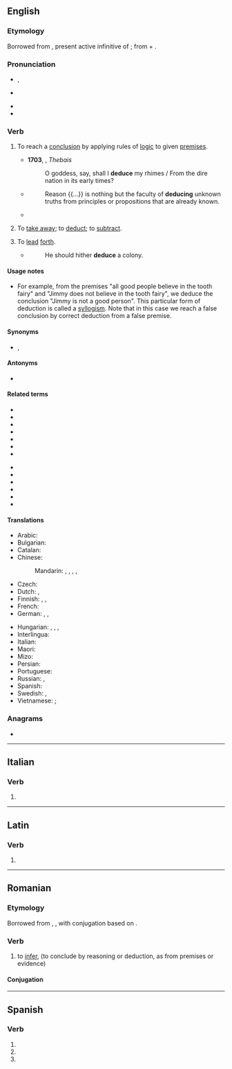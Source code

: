 ==English==

===Etymology===
{{PIE root|en|dewk}}
Borrowed from {{bor|en|la|dēdūcere}}, present active infinitive of {{m|la|dēdūcō||lead from, escort}}; from {{m|la|dē-||of, from}} + {{m|la|dūcō||lead, pull}}.

===Pronunciation===
* {{a|UK}} {{IPA|en|/dɪˈdjuːs/}}, {{IPA|en|/dɪˈdʒuːs/}}
* {{a|US}} {{IPA|en|/dɪˈduːs/}}
* {{audio|en|en-us-deduce.ogg|Audio (US)}}
* {{rhymes|en|uːs}}

===Verb===
{{en-verb|deduc}}

# {{lb|en|transitive}} To reach a [[conclusion]] by applying rules of [[logic]] to given [[premises]].
#* '''1703''', {{w|Alexander Pope}}, ''Thebais''
#*: O goddess, say, shall I '''deduce''' my rhimes / From the dire nation in its early times?
#* {{RQ:Locke Human}}
#*: Reason {{...}} is nothing but the faculty of '''deducing''' unknown truths from principles or propositions that are already known.
#* {{RQ:Scott Peveril|passage=See what regard there will be paid to the old pedigree that '''deduces''' your descent from kings and conquerors.}}
# {{lb|en|obsolete}} To [[take away]]; to [[deduct]]; to [[subtract]].
#: {{ux|en|to '''deduce''' a part from the whole}}
#: {{rfquotek|en|Ben Jonson}}
# {{lb|en|obsolete|Latinism}} To [[lead]] [[forth]].
#* {{RQ:Selden Poly}}
#*: He should hither '''deduce''' a colony.

====Usage notes====
* For example, from the premises "all good people believe in the tooth fairy" and "Jimmy does not believe in the tooth fairy", we deduce the conclusion "Jimmy is not a good person". This particular form of deduction is called a [[syllogism]]. Note that in this case we reach a false conclusion by correct deduction from a false premise.

====Synonyms====
* {{sense|reach a conclusion by applying rules of logic}} {{l|en|conclude}}, {{l|en|infer}}

====Antonyms====
* {{sense|reach a conclusion by applying rules of logic}} {{l|en|induce}}

====Related terms====
{{rel-top|terms related to "deduce"}}
* {{l|en|adduce}}
* {{l|en|conduct}}
* {{l|en|conducive}}
* {{l|en|deduct}}
* {{l|en|deduction}}
* {{l|en|duke}}
* {{l|en|induce}}
{{rel-mid}}
* {{l|en|introduce}}
* {{l|en|reduce}}
* {{l|en|reduction}}
* {{l|en|seduce}}
* {{l|en|subduction}}
* {{l|en|transduce}}
{{rel-bottom}}

====Translations====
{{trans-top|reach conclusion by logic}}
* Arabic: {{t|ar|إِسْتَنْتَجَ}}
* Bulgarian: {{t+|bg|заключавам}}
* Catalan: {{t+|ca|deduir}}
* Chinese:
*: Mandarin: {{t+|cmn|演繹|sc=Hani}}, {{t+|cmn|演绎|tr=yǎnyì|sc=Hani}}, {{t+|cmn|推理|tr=tuīlǐ|sc=Hani}}, {{t+|cmn|推斷|sc=Hani}}, {{t+|cmn|推断|tr=tuīduàn|sc=Hani}}
* Czech: {{t|cs|vyvodit}}
* Dutch: {{t+|nl|afleiden}}, {{t+|nl|deduceren}}
* Finnish: {{t+|fi|johtaa}}, {{t+|fi|päätellä}}, {{t|fi|[[vetää]] [[johtopäätös]]}}
* French: {{t+|fr|déduire}}
* German: {{t+|de|folgern}}, {{t+|de|ableiten}}, {{t+|de|herleiten}}
{{trans-mid}}
* Hungarian: {{t+|hu|levezet}}, {{t|hu|leszármaztat}}, {{t+|hu|kikövetkeztet}}, {{t+|hu|következtet}}
* Interlingua: {{t|ia|deducer}}
* Italian: {{t+|it|dedurre}}
* Maori: {{t|mi|hīkaro}}
* Mizo: {{t|lus|chhuidawn}}
* Persian: {{t|fa|استنتاج کردن|sc=fa-Arab}}
* Portuguese: {{t+|pt|deduzir}}
* Russian: {{t+|ru|де́лать вы́вод|impf}}, {{t|ru|сде́лать вы́вод|pf}}
* Spanish: {{t+|es|deducir}}
* Swedish: {{t+|sv|deducera}}, {{t+|sv|härleda}}
* Vietnamese: {{t+|vi|suy đoán }}; {{t+|vi|suy lý }}
{{trans-bottom}}

===Anagrams===
* {{anagrams|en|a=cddeeu|deuced|educed}}

----

==Italian==

===Verb===
{{head|it|verb forms}}

# {{inflection of|it|dedurre||3|s|ind|pres}}

----

==Latin==

===Verb===
{{la-verb-form|dēdūce}}

# {{inflection of|la|dēdūcō||2|s|pres|actv|impr}}

----

==Romanian==

===Etymology===
Borrowed from {{bor|ro|la|deducere}}, {{bor|ro|fr|déduire}}, with conjugation based on {{m|ro|duce}}.

===Verb===
{{ro-verb|conj=3|deduce|dedus}}

# {{lb|ro|transitive}} to [[infer]], {{l|en|deduce}} (to conclude by reasoning or deduction, as from premises or evidence)

====Conjugation====
{{ro-conj-duce|1=de}}

----

==Spanish==

===Verb===
{{head|es|verb form}}

# {{es-verb form of|ending=ir|mood=imperative|sense=affirmative|pers=2|formal=no|number=singular|deducir}}
# {{es-verb form of|ending=ir|mood=indicative|tense=present|pers=2|formal=yes|number=singular|deducir}}
# {{es-verb form of|ending=ir|mood=indicative|tense=present|pers=3|number=singular|deducir}}